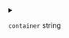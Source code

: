 
<details>
<summary>

`container`  <span class="config-field-type">string</span> 

</summary>

Container is the container name these services should get started.

</details>

